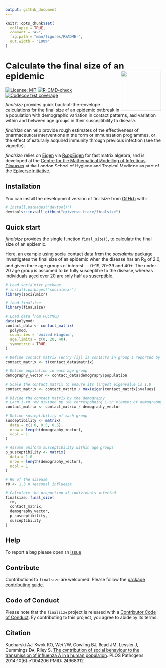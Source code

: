 ```yaml
---
output: github_document
---
```


```r
knitr::opts_chunk$set(
  collapse = TRUE,
  comment = "#>",
  fig.path = "man/figures/README-",
  out.width = "100%"
)
```

# Calculate the final size of an epidemic <img src="man/figures/logo.png" align="right" width="130"/>

<!-- badges: start -->
[![License: MIT](https://img.shields.io/badge/License-MIT-blue.svg)](https://opensource.org/licenses/MIT)
[![R-CMD-check](https://github.com/epiverse-trace/finalsize/actions/workflows/R-CMD-check.yaml/badge.svg)](https://github.com/epiverse-trace/finalsize/actions/workflows/R-CMD-check.yaml)
[![Codecov test coverage](https://codecov.io/gh/epiverse-trace/finalsize/branch/main/graph/badge.svg)](https://app.codecov.io/gh/epiverse-trace/finalsize?branch=main)
<!-- badges: end -->

_finalsize_ provides quick back-of-the-envelope calculations for the final size of an epidemic outbreak in a population with demographic variation in contact patterns, and variation within and between age groups in their susceptibility to disease.

_finalsize_ can help provide rough estimates of the effectiveness of pharmaceutical interventions in the form of immunisation programmes, or the effect of naturally acquired immunity through previous infection (see the vignette).

_finalsize_ relies on [Eigen](https://gitlab.com/libeigen/eigen) via [RcppEigen](https://github.com/RcppCore/RcppEigen) for fast matrix algebra, and is developed at the [Centre for the Mathematical Modelling of Infectious Diseases](https://www.lshtm.ac.uk/research/centres/centre-mathematical-modelling-infectious-diseases) at the London School of Hygiene and Tropical Medicine as part of the [Epiverse Initiative](https://data.org/initiatives/epiverse/).

## Installation

You can install the development version of finalsize from [GitHub](https://github.com/) with:

```r
# install.packages("devtools")
devtools::install_github("epiverse-trace/finalsize")
```

## Quick start

_finalsize_ provides the single function `final_size()`, to calculate the final size of an epidemic.

Here, an example using social contact data from the _socialmixr_ package investigates the final size of an epidemic when the disease has an R<sub>0</sub> of 2.0, and given three age groups of interest --- 0-19, 20-39 and 40+.
The under-20 age group is assumed to be fully susceptible to the disease, whereas individuals aged over 20 are only half as susceptible.

```r
# Load socialmixr package
# install.packages("socialmixr")
library(socialmixr)

# load finalsize
library(finalsize)

# Load data from POLYMOD
data(polymod)
contact_data <- contact_matrix(
  polymod,
  countries = "United Kingdom",
  age.limits = c(0, 20, 40),
  symmetric = TRUE
)

# Define contact matrix (entry {ij} is contacts in group i reported by group j)
contact_matrix <- t(contact_data$matrix)

# Define population in each age group
demography_vector <- contact_data$demography$population

# Scale the contact matrix to ensure its largest eigenvalue is 1.0
contact_matrix <- contact_matrix / max(eigen(contact_matrix)$values)

# Divide the contact matrix by the demography
# Each i-th row divided by the corresponding i-th element of demography
contact_matrix <- contact_matrix / demography_vector

# Define susceptibility of each group
susceptibility <- matrix(
  data = c(1.0, 0.5, 0.5),
  nrow = length(demography_vector),
  ncol = 1
)

# Assume uniform susceptibility within age groups
p_susceptibility <- matrix(
  data = 1.0,
  nrow = length(demography_vector),
  ncol = 1
)

# R0 of the disease
r0 <- 1.3 # seasonal influenza

# Calculate the proportion of individuals infected
finalsize::final_size(
  r0,
  contact_matrix,
  demography_vector,
  p_susceptibility,
  susceptibility
)
```

## Help 

To report a bug please open an [issue](https://github.com/epiverse-trace/finalsize/issues/new/choose)

## Contribute

Contributions to `finalsize` are welcomed. Please follow the [package contributing guide](https://github.com/epiverse-trace/finalsize/blob/main/.github/CONTRIBUTING.md).

## Code of Conduct

Please note that the `finalsize` project is released with a [Contributor Code of Conduct](https://github.com/epiverse-trace/.github/blob/main/CODE_OF_CONDUCT.md). By contributing to this project, you agree to abide by its terms.


## Citation

Kucharski AJ, Kwok KO, Wei VW, Cowling BJ, Read JM, Lessler J, Cummings DA, Riley S. [The contribution of social behaviour to the transmission of influenza A in a human population](https://journals.plos.org/plospathogens/article?id=10.1371/journal.ppat.1004206). PLOS Pathogens 2014;10(6):e1004206 PMID: 24968312
